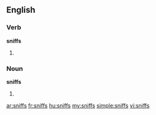 ==English==

===Verb===
'''sniffs'''
# {{third-person singular of|sniff}}

===Noun===
'''sniffs'''
# {{plural of|sniff}}

[[ar:sniffs]]
[[fr:sniffs]]
[[hu:sniffs]]
[[my:sniffs]]
[[simple:sniffs]]
[[vi:sniffs]]